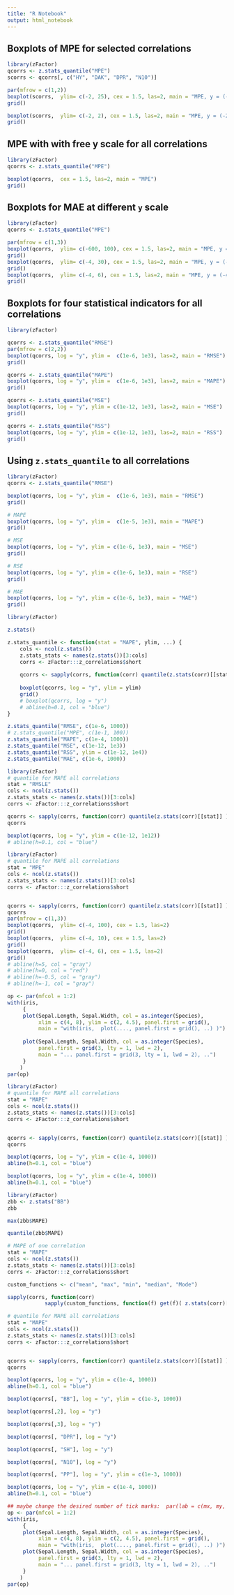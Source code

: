 ```yaml
---
title: "R Notebook"
output: html_notebook
---
```


## Boxplots of MPE for selected correlations

```r
library(zFactor)
qcorrs <- z.stats_quantile("MPE")
scorrs <- qcorrs[, c("HY", "DAK", "DPR", "N10")]

par(mfrow = c(1,2))
boxplot(scorrs,  ylim= c(-2, 25), cex = 1.5, las=2, main = "MPE, y = (-2, 25)")
grid()

boxplot(scorrs,  ylim= c(-2, 2), cex = 1.5, las=2, main = "MPE, y = (-2, 2)")
grid()
```

## MPE with with free y scale for all correlations

```r
library(zFactor)
qcorrs <- z.stats_quantile("MPE")

boxplot(qcorrs,  cex = 1.5, las=2, main = "MPE")
grid()
```

## Boxplots for MAE at different `y` scale

```r
library(zFactor)
qcorrs <- z.stats_quantile("MPE")

par(mfrow = c(1,3))
boxplot(qcorrs,  ylim= c(-600, 100), cex = 1.5, las=2, main = "MPE, y = (-4, 100)")
grid()
boxplot(qcorrs,  ylim= c(-4, 30), cex = 1.5, las=2, main = "MPE, y = (-4, 30)")
grid()
boxplot(qcorrs,  ylim= c(-4, 6), cex = 1.5, las=2, main = "MPE, y = (-4, 6)")
grid()
```


## Boxplots for four statistical indicators for all correlations

```r
library(zFactor)

qcorrs <- z.stats_quantile("RMSE")
par(mfrow = c(2,2))
boxplot(qcorrs, log = "y", ylim =  c(1e-6, 1e3), las=2, main = "RMSE")
grid()

qcorrs <- z.stats_quantile("MAPE")
boxplot(qcorrs, log = "y", ylim =  c(1e-6, 1e3), las=2, main = "MAPE")
grid()

qcorrs <- z.stats_quantile("MSE")
boxplot(qcorrs, log = "y", ylim = c(1e-12, 1e3), las=2, main = "MSE")
grid()

qcorrs <- z.stats_quantile("RSS")
boxplot(qcorrs, log = "y", ylim = c(1e-12, 1e3), las=2, main = "RSS")
grid()
```


## Using `z.stats_quantile` to all correlations

```r
library(zFactor)
qcorrs <- z.stats_quantile("RMSE")

boxplot(qcorrs, log = "y", ylim =  c(1e-6, 1e3), main = "RMSE")
grid()
```

```r
# MAPE
boxplot(qcorrs, log = "y", ylim =  c(1e-5, 1e3), main = "MAPE")
grid()
```

```r
# MSE
boxplot(qcorrs, log = "y", ylim = c(1e-6, 1e3), main = "MSE")
grid()
```

```r
# RSE
boxplot(qcorrs, log = "y", ylim = c(1e-6, 1e3), main = "RSE")
grid()
```

```r
# MAE
boxplot(qcorrs, log = "y", ylim = c(1e-6, 1e3), main = "MAE")
grid()
```

```r
library(zFactor)

z.stats()
```


```r
z.stats_quantile <- function(stat = "MAPE", ylim, ...) {
    cols <- ncol(z.stats())
    z.stats_stats <- names(z.stats())[3:cols]
    corrs <- zFactor:::z_correlations$short
    
    qcorrs <- sapply(corrs, function(corr) quantile(z.stats(corr)[[stat]] ))
    
    boxplot(qcorrs, log = "y", ylim = ylim)
    grid()
    # boxplot(qcorrs, log = "y")
    # abline(h=0.1, col = "blue")
}

z.stats_quantile("RMSE", c(1e-6, 1000))
# z.stats_quantile("MPE", c(1e-1, 100))
z.stats_quantile("MAPE", c(1e-4, 1000))
z.stats_quantile("MSE", c(1e-12, 1e3))
z.stats_quantile("RSS", ylim = c(1e-12, 1e4))
z.stats_quantile("MAE", c(1e-6, 1000))

```

```r
library(zFactor)
# quantile for MAPE all correlations
stat = "RMSLE"
cols <- ncol(z.stats())
z.stats_stats <- names(z.stats())[3:cols]
corrs <- zFactor:::z_correlations$short

qcorrs <- sapply(corrs, function(corr) quantile(z.stats(corr)[[stat]] ))
qcorrs

boxplot(qcorrs, log = "y", ylim = c(1e-12, 1e12))
# abline(h=0.1, col = "blue")
```

```r
library(zFactor)
# quantile for MAPE all correlations
stat = "MPE"
cols <- ncol(z.stats())
z.stats_stats <- names(z.stats())[3:cols]
corrs <- zFactor:::z_correlations$short


qcorrs <- sapply(corrs, function(corr) quantile(z.stats(corr)[[stat]] ))
qcorrs
par(mfrow = c(1,3))
boxplot(qcorrs,  ylim= c(-4, 100), cex = 1.5, las=2)
grid()
boxplot(qcorrs,  ylim= c(-4, 10), cex = 1.5, las=2)
grid()
boxplot(qcorrs,  ylim= c(-4, 6), cex = 1.5, las=2)
grid()
# abline(h=5, col = "gray")
# abline(h=0, col = "red")
# abline(h=-0.5, col = "gray")
# abline(h=-1, col = "gray")
```

```r
op <- par(mfcol = 1:2)
with(iris,
     {
     plot(Sepal.Length, Sepal.Width, col = as.integer(Species),
          xlim = c(4, 8), ylim = c(2, 4.5), panel.first = grid(),
          main = "with(iris,  plot(...., panel.first = grid(), ..) )")
         
     plot(Sepal.Length, Sepal.Width, col = as.integer(Species),
          panel.first = grid(3, lty = 1, lwd = 2),
          main = "... panel.first = grid(3, lty = 1, lwd = 2), ..")
     }
    )
par(op)
```


```r
library(zFactor)
# quantile for MAPE all correlations
stat = "MAPE"
cols <- ncol(z.stats())
z.stats_stats <- names(z.stats())[3:cols]
corrs <- zFactor:::z_correlations$short


qcorrs <- sapply(corrs, function(corr) quantile(z.stats(corr)[[stat]] ))
qcorrs

boxplot(qcorrs, log = "y", ylim = c(1e-4, 1000))
abline(h=0.1, col = "blue")
```



```r
boxplot(qcorrs, log = "y", ylim = c(1e-4, 1000))
abline(h=0.1, col = "blue")
```

```r
library(zFactor)
zbb <- z.stats("BB")
zbb
```

```r
max(zbb$MAPE)
```

```r
quantile(zbb$MAPE)
```

```r
# MAPE of one correlation
stat = "MAPE"
cols <- ncol(z.stats())
z.stats_stats <- names(z.stats())[3:cols]
corrs <- zFactor:::z_correlations$short

custom_functions <- c("mean", "max", "min", "median", "Mode")

sapply(corrs, function(corr)
            sapply(custom_functions, function(f) get(f)( z.stats(corr)[[stat]] )))
```

```r
# quantile for MAPE all correlations
stat = "MAPE"
cols <- ncol(z.stats())
z.stats_stats <- names(z.stats())[3:cols]
corrs <- zFactor:::z_correlations$short


qcorrs <- sapply(corrs, function(corr) quantile(z.stats(corr)[[stat]] ))
qcorrs
```

```r
boxplot(qcorrs, log = "y", ylim = c(1e-4, 1000))
abline(h=0.1, col = "blue")
```

```r
boxplot(qcorrs[, "BB"], log = "y", ylim = c(1e-3, 1000))
```


```r
boxplot(qcorrs[,2], log = "y")
```

```r
boxplot(qcorrs[,3], log = "y")
```

```r
boxplot(qcorrs[, "DPR"], log = "y")
```


```r
boxplot(qcorrs[, "SH"], log = "y")
```



```r
boxplot(qcorrs[, "N10"], log = "y")
```


```r
boxplot(qcorrs[, "PP"], log = "y", ylim = c(1e-3, 1000))
```

```r
boxplot(qcorrs, log = "y", ylim = c(1e-4, 1000))
abline(h=0.1, col = "blue")
```


```r

## maybe change the desired number of tick marks:  par(lab = c(mx, my, 7))
op <- par(mfcol = 1:2)
with(iris,
     {
     plot(Sepal.Length, Sepal.Width, col = as.integer(Species),
          xlim = c(4, 8), ylim = c(2, 4.5), panel.first = grid(),
          main = "with(iris,  plot(...., panel.first = grid(), ..) )")
     plot(Sepal.Length, Sepal.Width, col = as.integer(Species),
          panel.first = grid(3, lty = 1, lwd = 2),
          main = "... panel.first = grid(3, lty = 1, lwd = 2), ..")
     }
    )
par(op)
```

